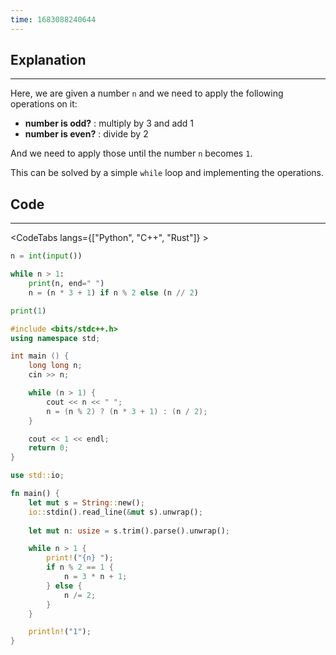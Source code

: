 ```yaml
---
time: 1683088240644
---
```


## Explanation

<hr />

Here, we are given a number `n` and we need to apply the following operations on it:

- **number is odd?** : multiply by 3 and add 1
- **number is even?** : divide by 2

And we need to apply those until the number `n` becomes `1`. <br />

This can be solved by a simple `while` loop and implementing the operations.

## Code

<hr />

<CodeTabs langs={["Python", "C++", "Rust"]} >

```python
n = int(input())

while n > 1:
    print(n, end=" ")
    n = (n * 3 + 1) if n % 2 else (n // 2)

print(1)
```

```cpp
#include <bits/stdc++.h>
using namespace std;

int main () {
    long long n;
    cin >> n;

    while (n > 1) {
        cout << n << " ";
        n = (n % 2) ? (n * 3 + 1) : (n / 2);
    }

    cout << 1 << endl;
    return 0;
}
```

```rust
use std::io;

fn main() {
    let mut s = String::new();
    io::stdin().read_line(&mut s).unwrap();
  
    let mut n: usize = s.trim().parse().unwrap();

    while n > 1 {
        print!("{n} ");
        if n % 2 == 1 {
            n = 3 * n + 1;
        } else {
            n /= 2;
        }
    }

    println!("1");
}
```

</CodeTabs>